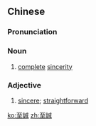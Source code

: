 {{also|至诚}}
==Chinese==
{{zh-forms|s=至诚}}

===Pronunciation===
{{zh-pron
|m=zhìchéng
|c=zi3 sing4
|mn=qz,tw,xm,zz:chì-sêng
|cat=n,adj
}}

===Noun===
{{zh-noun}}

# [[complete]] [[sincerity]]

===Adjective===
{{zh-adj}}

# [[sincere]]; [[straightforward]]

[[ko:至誠]]
[[zh:至誠]]